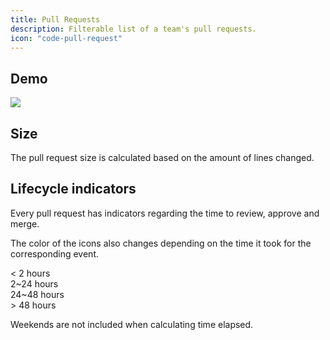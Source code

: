```yaml
---
title: Pull Requests
description: Filterable list of a team's pull requests.
icon: "code-pull-request"
---
```



## Demo

<Frame>
  <img src="/images/pull-requests.png" />
</Frame>

## Size

The pull request size is calculated based on the amount of lines changed.

<PrSize color="#69DB7C" size="Tiny" label="< 20 lines changed" />
<PrSize color="#69DB7C" size="Small" label="20~100 lines changed" />
<PrSize color="#A6A7AB" size="Medium" label="100~250 lines changed" />
<PrSize color="#ff8787" size="Large" label="250~500 lines changed" />
<PrSize color="#ff8787" size="Huge" label="> 500 lines changed" />

## Lifecycle indicators

Every pull request has indicators regarding the time to review, approve and merge.

<PrBadge color="#a6a7ab" type="no-review" />
<PrBadge color="#a6a7ab" type="reviewed" />
<PrBadge color="#a6a7ab" type="approved" />
<PrBadge color="#a6a7ab" type="open" />
<PrBadge color="#a6a7ab" type="merged" />
<PrBadge color="#C92A2A" type="merged-no-review" />

The color of the icons also changes depending on the time it took for the corresponding event.

<div style={{ display: "flex", gap: 10, marginBottom: 10 }}>
  <div
    style={{
      width: 24,
      height: 24,
      border: "1px solid #51cf66",
      borderRadius: 4,
    }}
  ></div>
  <div>< 2 hours</div>
</div>

<div style={{ display: "flex", gap: 10, marginBottom: 10 }}>
  <div
    style={{
      width: 24,
      height: 24,
      border: "1px solid #a6a7ab",
      borderRadius: 4,
    }}
  ></div>
  <div>2~24 hours</div>
</div>

<div style={{ display: "flex", gap: 10, marginBottom: 10 }}>
  <div
    style={{
      width: 24,
      height: 24,
      border: "1px solid #fab005",
      borderRadius: 4,
    }}
  ></div>
  <div>24~48 hours</div>
</div>

<div style={{ display: "flex", gap: 10, marginBottom: 10 }}>
  <div
    style={{
      width: 24,
      height: 24,
      border: "1px solid #C92A2A",
      borderRadius: 4,
    }}
  ></div>
  <div>> 48 hours</div>
</div>

<Info>Weekends are not included when calculating time elapsed.</Info>
